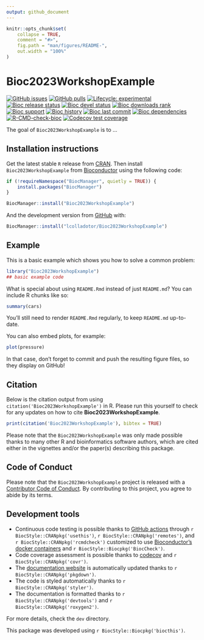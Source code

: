 ```yaml
---
output: github_document
---
```


<!-- README.md is generated from README.Rmd. Please edit that file -->

```r
knitr::opts_chunk$set(
    collapse = TRUE,
    comment = "#>",
    fig.path = "man/figures/README-",
    out.width = "100%"
)
```

# Bioc2023WorkshopExample

<!-- badges: start -->
[![GitHub issues](https://img.shields.io/github/issues/lcolladotor/Bioc2023WorkshopExample)](https://github.com/lcolladotor/Bioc2023WorkshopExample/issues)
[![GitHub pulls](https://img.shields.io/github/issues-pr/lcolladotor/Bioc2023WorkshopExample)](https://github.com/lcolladotor/Bioc2023WorkshopExample/pulls)
[![Lifecycle: experimental](https://img.shields.io/badge/lifecycle-experimental-orange.svg)](https://lifecycle.r-lib.org/articles/stages.html#experimental)
[![Bioc release status](http://www.bioconductor.org/shields/build/release/bioc/Bioc2023WorkshopExample.svg)](https://bioconductor.org/checkResults/release/bioc-LATEST/Bioc2023WorkshopExample)
[![Bioc devel status](http://www.bioconductor.org/shields/build/devel/bioc/Bioc2023WorkshopExample.svg)](https://bioconductor.org/checkResults/devel/bioc-LATEST/Bioc2023WorkshopExample)
[![Bioc downloads rank](https://bioconductor.org/shields/downloads/release/Bioc2023WorkshopExample.svg)](http://bioconductor.org/packages/stats/bioc/Bioc2023WorkshopExample/)
[![Bioc support](https://bioconductor.org/shields/posts/Bioc2023WorkshopExample.svg)](https://support.bioconductor.org/tag/Bioc2023WorkshopExample)
[![Bioc history](https://bioconductor.org/shields/years-in-bioc/Bioc2023WorkshopExample.svg)](https://bioconductor.org/packages/release/bioc/html/Bioc2023WorkshopExample.html#since)
[![Bioc last commit](https://bioconductor.org/shields/lastcommit/devel/bioc/Bioc2023WorkshopExample.svg)](http://bioconductor.org/checkResults/devel/bioc-LATEST/Bioc2023WorkshopExample/)
[![Bioc dependencies](https://bioconductor.org/shields/dependencies/release/Bioc2023WorkshopExample.svg)](https://bioconductor.org/packages/release/bioc/html/Bioc2023WorkshopExample.html#since)
[![R-CMD-check-bioc](https://github.com/lcolladotor/Bioc2023WorkshopExample/actions/workflows/R-CMD-check-bioc.yaml/badge.svg)](https://github.com/lcolladotor/Bioc2023WorkshopExample/actions/workflows/R-CMD-check-bioc.yaml)
[![Codecov test coverage](https://codecov.io/gh/lcolladotor/Bioc2023WorkshopExample/branch/devel/graph/badge.svg)](https://app.codecov.io/gh/lcolladotor/Bioc2023WorkshopExample?branch=devel)
<!-- badges: end -->

The goal of `Bioc2023WorkshopExample` is to ...

## Installation instructions

Get the latest stable `R` release from [CRAN](http://cran.r-project.org/). Then install `Bioc2023WorkshopExample` from [Bioconductor](http://bioconductor.org/) using the following code:

```r
if (!requireNamespace("BiocManager", quietly = TRUE)) {
    install.packages("BiocManager")
}

BiocManager::install("Bioc2023WorkshopExample")
```

And the development version from [GitHub](https://github.com/lcolladotor/Bioc2023WorkshopExample) with:

```r
BiocManager::install("lcolladotor/Bioc2023WorkshopExample")
```
## Example

This is a basic example which shows you how to solve a common problem:

```r
library("Bioc2023WorkshopExample")
## basic example code
```

What is special about using `README.Rmd` instead of just `README.md`? You can include R chunks like so:

```r
summary(cars)
```

You'll still need to render `README.Rmd` regularly, to keep `README.md` up-to-date.

You can also embed plots, for example:

```r
plot(pressure)
```

In that case, don't forget to commit and push the resulting figure files, so they display on GitHub!

## Citation

Below is the citation output from using `citation('Bioc2023WorkshopExample')` in R. Please
run this yourself to check for any updates on how to cite __Bioc2023WorkshopExample__.

```r
print(citation('Bioc2023WorkshopExample'), bibtex = TRUE)
```

Please note that the `Bioc2023WorkshopExample` was only made possible thanks to many other R and bioinformatics software authors, which are cited either in the vignettes and/or the paper(s) describing this package.

## Code of Conduct

Please note that the `Bioc2023WorkshopExample` project is released with a [Contributor Code of Conduct](http://bioconductor.org/about/code-of-conduct/). By contributing to this project, you agree to abide by its terms.

## Development tools

* Continuous code testing is possible thanks to [GitHub actions](https://www.tidyverse.org/blog/2020/04/usethis-1-6-0/)  through `r BiocStyle::CRANpkg('usethis')`, `r BiocStyle::CRANpkg('remotes')`, and `r BiocStyle::CRANpkg('rcmdcheck')` customized to use [Bioconductor's docker containers](https://www.bioconductor.org/help/docker/) and `r BiocStyle::Biocpkg('BiocCheck')`.
* Code coverage assessment is possible thanks to [codecov](https://codecov.io/gh) and `r BiocStyle::CRANpkg('covr')`.
* The [documentation website](http://lcolladotor.github.io/Bioc2023WorkshopExample) is automatically updated thanks to `r BiocStyle::CRANpkg('pkgdown')`.
* The code is styled automatically thanks to `r BiocStyle::CRANpkg('styler')`.
* The documentation is formatted thanks to `r BiocStyle::CRANpkg('devtools')` and `r BiocStyle::CRANpkg('roxygen2')`.

For more details, check the `dev` directory.

This package was developed using `r BiocStyle::Biocpkg('biocthis')`.


